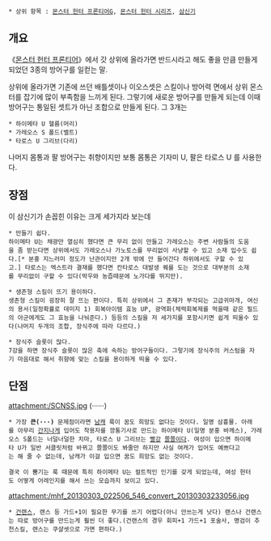 * 상위 항목 : [[몬스터 헌터 프론티어G]], [[몬스터 헌터 시리즈]], [[삼신기]]

== 개요 ==
《[[몬스터 헌터 프론티어]]》에서 갓 상위에 올라가면 반드시라고 해도 좋을 만큼 만들게 되었던 3종의 방어구를 일컫는 말.

상위에 올라가면 기존에 쓰던 배틀셋이나 이오스셋은 스킬이나 방어력 면에서 상위 몬스터를 잡기에 많이 부족함을 느끼게 된다. 그렇기에 새로운 방어구를 만들게 되는데 이때 방어구는 통일된 셋트가 아닌 조합으로 만들게 된다. 그 3개는

 * 하이메타 U 헬름(머리)
 * 가레오스 S 폴드(벨트)
 * 타로스 U 그리브(다리)

나머지 몸통과 팔 방어구는 취향이지만 보통 몸통은 기자미 U, 팔은 타로스 U 를 사용한다.

== 장점 ==
이 삼신기가 손꼽힌 이유는 크게 세가지라 보는데

 * 만들기 쉽다. 
 하이메타 U는 채광만 열심히 했다면 큰 무리 없이 만들고 가레오스는 주변 사람들의 도움을 좀 받는다면 상위에서도 가레오스나 가노토스를 무리없이 사냥할 수 있고 소재 입수도 쉽다.[* 분홍 지느러미 정도가 난관이지만 2개 밖에 안 들어간다 하위에서도 구할 수 있고.] 타로스는 엑스트라 결재를 했다면 칸타로스 대발생 퀘를 도는 것으로 대부분의 소재를 무리없이 구할 수 있다(박우와 농즙때문에 노가다를 뛰지만).

 * 생존형 스킬이 뜨기 용이하다.
 생존형 스킬이 굉장히 잘 뜨는 편이다. 특히 상위에서 그 존재가 부각되는 고급귀마개, 여신의 용서(일정확률로 데미지 1) 회복아이템 효능 UP, 광역화(체력회복제를 먹을때 같은 필드의 아군에게도 그 효능을 나눠준다.) 등등의 스킬을 저 세가지를 포함시키면 쉽게 띄울수 있다(나머지 두개의 조합, 장식주에 따라 다르다.)

 * 장식주 슬롯이 많다.
 7강을 하면 장식주 슬롯이 많은 축에 속하는 방어구들이다. 그렇기에 장식주의 커스텀을 자기 마음대로 해서 취향에 맞는 스킬을 용이하게 띄울 수 있다.

== 단점 ==
attachment:/SCNSS.jpg
(······)

 * 가장 '''큰(···)''' 문제점이라면 [[남캐]] 룩이 꿈도 희망도 없다는 것이다. 일명 삼흉물. 아래를 아무리 [[간지]]나게 입어도 착용자를 깡통기사로 만드는 하이메타 U(일명 분홍 바께스), 가레오스 S폴드는 너덜너덜한 치마, 타로스 U 그리브는 [[빨강]] [[쫄쫄이]]다. 여성이 입으면 하이메타 U가 일반 서클릿처럼 바뀌고 쫄쫄이도 봐줄만 하지만 사실 여캐가 입어도 예쁘다고는 해 줄 수 없는데, 남캐가 이걸 입으면 꿈도 희망도 없는 것이다.

 결국 이 뿜기는 룩 때문에 특히 하이메타 U는 컬트적인 인기를 갖게 되었는데, 여성 헌터도 어떻게 어레인지를 해서 쓰는 모습까지 보이고 있다.
attachment:/mhf_20130303_022506_546_convert_20130303233056.jpg


 * [[건랜스]], 랜스 등 가드+1이 필요한 무기를 쓰기 어렵다(아니 안쓰는게 낫다) 랜스나 건랜스는 따로 방어구를 만드는게 훨씬 더 좋다.(건랜스의 경우 회피+1 가드+1 포술사, 명검이 추천스킬, 랜스는 쿠샬셋으로 가면 편하다.) 
